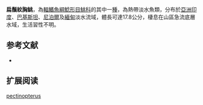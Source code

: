 {{Speciesbox
| name = 扁鬚紋胸鮡
| status = LC
| status_system = IUCN3.1
| image = 
| image_width = 250px
| genus = Glyptothorax
| species = pectinopterus
| authority = [[McClelland|McClelland]], 1842
| synonyms = *''Glyptosternon pectinopterus '',McClelland, 1842 
*''Glyptosternum pectinopterum '',McClelland, 1842 
*''Glyptothorax pectinipterus '',McClelland, 1842 
}}
'''扁鬚紋胸鮡'''，為[[輻鰭魚綱|輻鰭魚綱]][[鯰形目|鯰形目]][[鮡科|鮡科]]的其中一[[種|種]]，為熱帶淡水魚類，分布於[[亞洲|亞洲]][[印度|印度]]、[[巴基斯坦|巴基斯坦]]、[[尼泊爾|尼泊爾]]及[[緬甸|緬甸]]淡水流域，體長可達17.8公分，棲息在山區急流底層水域，生活習性不明。

==参考文献==
*{{FishBase_species|genus=Glyptothorax|species=pectinopterus|year=2015|month=3}}

== 扩展阅读 ==
{{refbegin}}
{{wikispecies-inline|Glyptothorax pectinopterus|扁鬚紋胸鮡}}
{{refend}}
{{Taxonbar|from=Q6432045}}

[[Category:纹胸鮡属|pectinopterus]]
